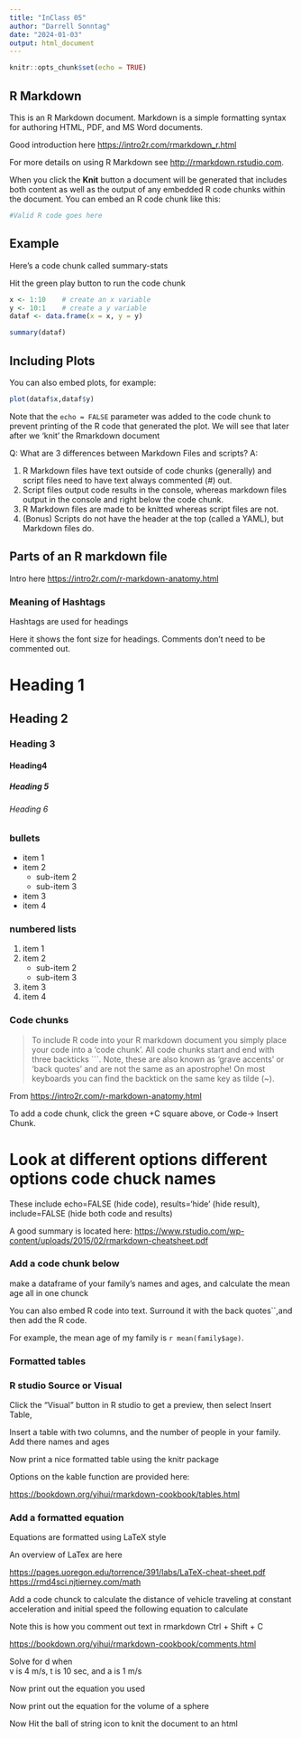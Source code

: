 ```yaml
---
title: "InClass 05"
author: "Darrell Sonntag"
date: "2024-01-03"
output: html_document
---
```


```r
knitr::opts_chunk$set(echo = TRUE)
```

## R Markdown

This is an R Markdown document. Markdown is a simple formatting syntax for authoring HTML, PDF, and MS Word documents.

Good introduction here <https://intro2r.com/rmarkdown_r.html>

For more details on using R Markdown see <http://rmarkdown.rstudio.com>.

When you click the **Knit** button a document will be generated that includes both content as well as the output of any embedded R code chunks within the document. You can embed an R code chunk like this:

```r
#Valid R code goes here
```

## Example

Here's a code chunk called summary-stats

Hit the green play button to run the code chunk

```r
x <- 1:10    # create an x variable
y <- 10:1    # create a y variable
dataf <- data.frame(x = x, y = y)

summary(dataf)
```

## Including Plots

You can also embed plots, for example:

```r
plot(dataf$x,dataf$y)
```

Note that the `echo = FALSE` parameter was added to the code chunk to prevent printing of the R code that generated the plot. We will see that later after we 'knit' the Rmarkdown document

Q: What are 3 differences between Markdown Files and scripts? A:

1.  R Markdown files have text outside of code chunks (generally) and script files need to have text always commented (\#) out.
2.  Script files output code results in the console, whereas markdown files output in the console and right below the code chunk.
3.  R Markdown files are made to be knitted whereas script files are not.
4.  (Bonus) Scripts do not have the header at the top (called a YAML), but Markdown files do.

## Parts of an R markdown file

Intro here <https://intro2r.com/r-markdown-anatomy.html>

### Meaning of Hashtags

Hashtags are used for headings

Here it shows the font size for headings. Comments don't need to be commented out.

# Heading 1

## Heading 2

### Heading 3

#### Heading4

##### Heading 5

###### Heading 6

### bullets

-   item 1
-   item 2
    -   sub-item 2
    -   sub-item 3
-   item 3
-   item 4

### numbered lists

1.  item 1
2.  item 2
    -   sub-item 2
    -   sub-item 3
3.  item 3
4.  item 4

### Code chunks

> To include R code into your R markdown document you simply place your code into a ‘code chunk’. All code chunks start and end with three backticks \`\`\`. Note, these are also known as ‘grave accents’ or ‘back quotes’ and are not the same as an apostrophe! On most keyboards you can find the backtick on the same key as tilde (\~).

From <https://intro2r.com/r-markdown-anatomy.html>

To add a code chunk, click the green +C square above, or Code-\> Insert Chunk.

# Look at different options different options code chuck names

These include echo=FALSE (hide code), results='hide' (hide result), include=FALSE (hide both code and results)

A good summary is located here: <https://www.rstudio.com/wp-content/uploads/2015/02/rmarkdown-cheatsheet.pdf>

### Add a code chunk below

make a dataframe of your family's names and ages, and calculate the mean age all in one chunck








You can also embed R code into text. Surround it with the back quotes\`\`,and then add the R code.

For example, the mean age of my family is `r mean(family$age)`.

### Formatted tables

### R studio Source or Visual

Click the "Visual" button in R studio to get a preview, then select Insert Table,

Insert a table with two columns, and the number of people in your family. Add there names and ages






Now print a nice formatted table using the knitr package





Options on the kable function are provided here:

<https://bookdown.org/yihui/rmarkdown-cookbook/tables.html>

### Add a formatted equation

Equations are formatted using LaTeX style

An overview of LaTex are here

<https://pages.uoregon.edu/torrence/391/labs/LaTeX-cheat-sheet.pdf> <https://rmd4sci.njtierney.com/math>

Add a code chunck to calculate the distance of vehicle traveling at constant acceleration and initial speed the following equation to calculate

<!-- d=v*t+(1/2)a*t^2 -->

Note this is how you comment out text in rmarkdown Ctrl + Shift + C

<https://bookdown.org/yihui/rmarkdown-cookbook/comments.html>

Solve for d when\
v is 4 m/s, t is 10 sec, and a is 1 m/s





Now print out the equation you used

Now print out the equation for the volume of a sphere


Now Hit the ball of string icon to knit the document to an html
